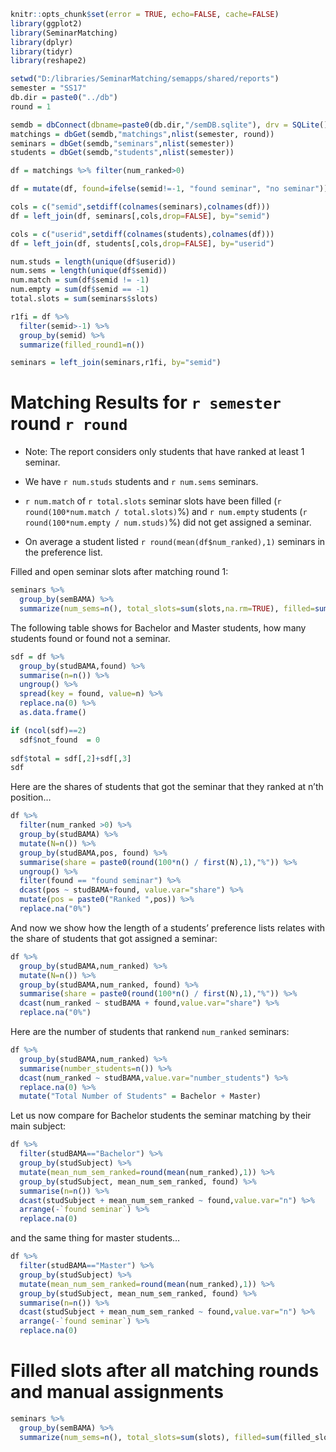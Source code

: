 
```r
knitr::opts_chunk$set(error = TRUE, echo=FALSE, cache=FALSE)
library(ggplot2)
library(SeminarMatching)
library(dplyr)
library(tidyr)
library(reshape2)
```

```r
setwd("D:/libraries/SeminarMatching/semapps/shared/reports")
semester = "SS17"
db.dir = paste0("../db")
round = 1

semdb = dbConnect(dbname=paste0(db.dir,"/semDB.sqlite"), drv = SQLite())
matchings = dbGet(semdb,"matchings",nlist(semester, round))
seminars = dbGet(semdb,"seminars",nlist(semester))
students = dbGet(semdb,"students",nlist(semester))

```

```r
df = matchings %>% filter(num_ranked>0)

df = mutate(df, found=ifelse(semid!=-1, "found seminar", "no seminar"))

cols = c("semid",setdiff(colnames(seminars),colnames(df)))
df = left_join(df, seminars[,cols,drop=FALSE], by="semid")

cols = c("userid",setdiff(colnames(students),colnames(df)))
df = left_join(df, students[,cols,drop=FALSE], by="userid")

num.studs = length(unique(df$userid))
num.sems = length(unique(df$semid))
num.match = sum(df$semid != -1)
num.empty = sum(df$semid == -1)
total.slots = sum(seminars$slots)

r1fi = df %>% 
  filter(semid>-1) %>%
  group_by(semid) %>%
  summarize(filled_round1=n())

seminars = left_join(seminars,r1fi, by="semid")

```

# Matching Results for `r semester` round `r round`

- Note: The report considers only students that have ranked at least 1 seminar.

- We have `r num.studs` students and `r num.sems` seminars.

- `r num.match` of `r total.slots` seminar slots have been filled (`r round(100*num.match / total.slots)`%) and `r num.empty` students (`r round(100*num.empty / num.studs)`%) did not get assigned a seminar.

- On average a student listed `r round(mean(df$num_ranked),1)` seminars in the preference list.

Filled and open seminar slots after matching round 1:
```r
seminars %>%
  group_by(semBAMA) %>%
  summarize(num_sems=n(), total_slots=sum(slots,na.rm=TRUE), filled=sum(filled_round1,na.rm=TRUE), open=total_slots-filled)

```


The following table shows for Bachelor and Master students, how many students found or found not a seminar.
```r
sdf = df %>%
  group_by(studBAMA,found) %>% 
  summarise(n=n()) %>%
  ungroup() %>%
  spread(key = found, value=n) %>%
  replace.na(0) %>%
  as.data.frame()

if (ncol(sdf)==2)
  sdf$not_found  = 0
  
sdf$total = sdf[,2]+sdf[,3]
sdf
```

Here are the shares of students that got the seminar that they ranked at n'th position... 
```r
df %>%
  filter(num_ranked >0) %>%
  group_by(studBAMA) %>%
  mutate(N=n()) %>%
  group_by(studBAMA,pos, found) %>% 
  summarise(share = paste0(round(100*n() / first(N),1),"%")) %>%
  ungroup() %>%
  filter(found == "found seminar") %>%
  dcast(pos ~ studBAMA+found, value.var="share") %>%
  mutate(pos = paste0("Ranked ",pos)) %>%
  replace.na("0%")
```

And now we show how the length of a students' preference lists relates with the share of students that got assigned a seminar:
```r
df %>% 
  group_by(studBAMA,num_ranked) %>% 
  mutate(N=n()) %>%
  group_by(studBAMA,num_ranked, found) %>% 
  summarise(share = paste0(round(100*n() / first(N),1),"%")) %>%
  dcast(num_ranked ~ studBAMA + found,value.var="share") %>%
  replace.na("0%")
```

Here are the number of students that rankend `num_ranked` seminars:
```r
df %>% 
  group_by(studBAMA,num_ranked) %>% 
  summarise(number_students=n()) %>%
  dcast(num_ranked ~ studBAMA,value.var="number_students") %>%
  replace.na(0) %>%
  mutate("Total Number of Students" = Bachelor + Master)
```


Let us now compare for Bachelor students the seminar matching by their main subject:

```r
df %>% 
  filter(studBAMA=="Bachelor") %>% 
  group_by(studSubject) %>%
  mutate(mean_num_sem_ranked=round(mean(num_ranked),1)) %>%
  group_by(studSubject, mean_num_sem_ranked, found) %>% 
  summarise(n=n()) %>%
  dcast(studSubject + mean_num_sem_ranked ~ found,value.var="n") %>%
  arrange(-`found seminar`) %>%
  replace.na(0)
```

and the same thing for master students...
```r
df %>% 
  filter(studBAMA=="Master") %>% 
  group_by(studSubject) %>%
  mutate(mean_num_sem_ranked=round(mean(num_ranked),1)) %>%
  group_by(studSubject, mean_num_sem_ranked, found) %>% 
  summarise(n=n()) %>%
  dcast(studSubject + mean_num_sem_ranked ~ found,value.var="n") %>%
  arrange(-`found seminar`) %>%
  replace.na(0)
```


# Filled slots after all matching rounds and manual assignments

```r
seminars %>%
  group_by(semBAMA) %>%
  summarize(num_sems=n(), total_slots=sum(slots), filled=sum(filled_slots), open=total_slots-filled)
```

